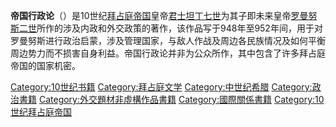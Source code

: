 '''帝国行政论'''（{{lang-la|De Administrando Imperio}}）是10世纪[[拜占庭帝国|拜占庭帝国]]皇帝[[君士坦丁七世|君士坦丁七世]]为其子即未来皇帝[[罗曼努斯二世|罗曼努斯二世]]所作的涉及内政和外交政策的著作，该作品写于948年至952年间，用于对罗曼努斯进行政治启蒙，涉及管理国家，与敌人作战及周边各民族情况及如何平衡周边势力而不损害自身利益。帝国行政论并非为公众所作，其中包含了许多拜占庭帝国的国家机密。

{{拜占庭帝国小作品}}

[[Category:10世纪书籍|Category:10世纪书籍]]
[[Category:拜占庭文学|Category:拜占庭文学]]
[[Category:中世纪希腊|Category:中世纪希腊]]
[[Category:政治書籍|Category:政治書籍]]
[[Category:外交題材非虛構作品書籍|Category:外交題材非虛構作品書籍]]
[[Category:國際關係書籍|Category:國際關係書籍]]
[[Category:10世纪拜占庭帝国|Category:10世纪拜占庭帝国]]